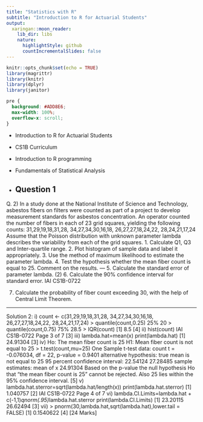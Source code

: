 ```yaml
---
title: "Statistics with R"
subtitle: "Introduction to R for Actuarial Students"
output:
  xaringan::moon_reader:
    lib_dir: libs
    nature:
      highlightStyle: github
      countIncrementalSlides: false
---
```


```r
knitr::opts_chunk$set(echo = TRUE)
library(magrittr)
library(knitr)
library(dplyr)
library(janitor)


```

```css
pre {
  background: #ADD8E6;
  max-width: 100%;
  overflow-x: scroll;
}
```

* Introduction to R for Actuarial Students

* CS1B Curriculum

* Introduction to R programming
* Fundamentals of Statistical Analysis

* Question 1
---

Q. 2) In a study done at the National Institute of Science and Technology, asbestos fibers on 
filters were counted as part of a project to develop measurement standards for asbestos 
concentration.
An operator counted the number of fibers in each of 23 grid squares, yielding the 
following counts:
31,29,19,18,31,28, 34,27,34,30,16,18, 26,27,27,18,24,22, 28,24,21,17,24
Assume that the Poisson distribution with unknown parameter lambda describes the 
variability from each of the grid squares. 
1.  Calculate Q1, Q3 and Inter-quartile range.
2.  Plot histogram of sample data and label it appropriately.
3.   Use the method of maximum likelihood to estimate the parameter lambda.
4.  Test the hypothesis whether the mean fiber count is equal to 25. Comment on the 
results.
---
5.  Calculate the standard error of parameter lambda. (2)
6.   Calculate the 90% confidence interval for standard error.
IAI CS1B-0722

7.  Calculate the probability of fiber count exceeding 30, with the help of Central Limit 
Theorem.

---

Solution 2:
i) count <- c(31,29,19,18,31,28, 34,27,34,30,16,18, 26,27,27,18,24,22, 28,24,21,17,24)
> quantile(count,0.25)
25% 
20 
> quantile(count,0.75)
75% 
28.5 
> IQR(count)
[1] 8.5
[4]
ii) hist(count)
IAI CS1B-0722
Page 3 of 7
[3]
iii) lambda.hat=mean(x)
print(lambda.hat)
[1] 24.91304
[3]
iv) Ho: The mean fiber count is 25
H1: Mean fiber count is not equal to 25
> t.test(count,mu=25)
One Sample t-test
data: count
t = -0.076034, df = 22, p-value = 0.9401
alternative hypothesis: true mean is not equal to 25
95 percent confidence interval:
22.54124 27.28485
sample estimates:
mean of x 
24.91304
Based on the p-value the null hypothesis Ho that “the mean fiber count is 25” cannot be rejected. Also 25 
lies within the 95% confidence interval.
[5]
v) lambda.hat.sterror=sqrt(lambda.hat/length(x))
print(lambda.hat.sterror)
[1] 1.040757
[2]
IAI CS1B-0722
Page 4 of 7
vi) lambda.CI.Limits=lambda.hat + c(-1,1)*qnorm(.95)*lambda.hat.sterror
print(lambda.CI.Limits)
[1] 23.20115 26.62494
[3]
vii) > pnorm(30,lambda.hat,sqrt(lambda.hat),lower.tail = FALSE)
[1] 0.1540622
[4]
[24 Marks]
